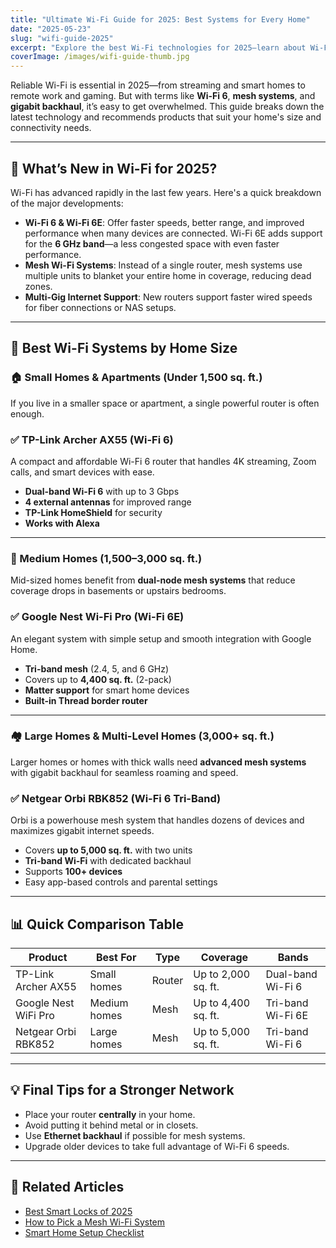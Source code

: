 ```yaml
---
title: "Ultimate Wi-Fi Guide for 2025: Best Systems for Every Home"
date: "2025-05-23"
slug: "wifi-guide-2025"
excerpt: "Explore the best Wi-Fi technologies for 2025—learn about Wi-Fi 6, mesh networks, and top router recommendations for small to large homes."
coverImage: /images/wifi-guide-thumb.jpg
---
```



<div className="prose prose-sm sm:prose-base max-w-none">

Reliable Wi-Fi is essential in 2025—from streaming and smart homes to remote work and gaming. But with terms like **Wi-Fi 6**, **mesh systems**, and **gigabit backhaul**, it’s easy to get overwhelmed. This guide breaks down the latest technology and recommends products that suit your home's size and connectivity needs.

---

## 🚀 What’s New in Wi-Fi for 2025?

Wi-Fi has advanced rapidly in the last few years. Here's a quick breakdown of the major developments:

- **Wi-Fi 6 & Wi-Fi 6E**: Offer faster speeds, better range, and improved performance when many devices are connected. Wi-Fi 6E adds support for the **6 GHz band**—a less congested space with even faster performance.
- **Mesh Wi-Fi Systems**: Instead of a single router, mesh systems use multiple units to blanket your entire home in coverage, reducing dead zones.
- **Multi-Gig Internet Support**: New routers support faster wired speeds for fiber connections or NAS setups.

---

## 📏 Best Wi-Fi Systems by Home Size

### 🏠 Small Homes & Apartments (Under 1,500 sq. ft.)

If you live in a smaller space or apartment, a single powerful router is often enough.

### ✅ TP-Link Archer AX55 (Wi-Fi 6)

A compact and affordable Wi-Fi 6 router that handles 4K streaming, Zoom calls, and smart devices with ease.

- **Dual-band Wi-Fi 6** with up to 3 Gbps
- **4 external antennas** for improved range
- **TP-Link HomeShield** for security
- **Works with Alexa**

<BuyOnAmazon href="https://geni.us/TP-linkArcherAX55" />

---

### 🏡 Medium Homes (1,500–3,000 sq. ft.)

Mid-sized homes benefit from **dual-node mesh systems** that reduce coverage drops in basements or upstairs bedrooms.

### ✅ Google Nest Wi-Fi Pro (Wi-Fi 6E)

An elegant system with simple setup and smooth integration with Google Home.

- **Tri-band mesh** (2.4, 5, and 6 GHz)
- Covers up to **4,400 sq. ft.** (2-pack)
- **Matter support** for smart home devices
- **Built-in Thread border router**

<BuyOnAmazon href="https://geni.us/googlenextwifipro6e" />

---

### 🏘️ Large Homes & Multi-Level Homes (3,000+ sq. ft.)

Larger homes or homes with thick walls need **advanced mesh systems** with gigabit backhaul for seamless roaming and speed.

### ✅ Netgear Orbi RBK852 (Wi-Fi 6 Tri-Band)

Orbi is a powerhouse mesh system that handles dozens of devices and maximizes gigabit internet speeds.

- Covers **up to 5,000 sq. ft.** with two units
- **Tri-band Wi-Fi** with dedicated backhaul
- Supports **100+ devices**
- Easy app-based controls and parental settings

<BuyOnAmazon href="https://geni.us/OrbiRBK852" />

---

## 📊 Quick Comparison Table

<div className="overflow-x-auto my-6">
  <table className="min-w-full text-sm border border-gray-300">
    <thead className="bg-gray-100 text-xs font-semibold text-gray-700">
      <tr>
        <th className="p-2 text-left">Product</th>
        <th className="p-2 text-left">Best For</th>
        <th className="p-2 text-left">Type</th>
        <th className="p-2 text-left">Coverage</th>
        <th className="p-2 text-left">Bands</th>
      </tr>
    </thead>
    <tbody className="divide-y divide-gray-200">
      <tr><td className="p-2">TP-Link Archer AX55</td><td className="p-2">Small homes</td><td className="p-2">Router</td><td className="p-2">Up to 2,000 sq. ft.</td><td className="p-2">Dual-band Wi-Fi 6</td></tr>
      <tr><td className="p-2">Google Nest WiFi Pro</td><td className="p-2">Medium homes</td><td className="p-2">Mesh</td><td className="p-2">Up to 4,400 sq. ft.</td><td className="p-2">Tri-band Wi-Fi 6E</td></tr>
      <tr><td className="p-2">Netgear Orbi RBK852</td><td className="p-2">Large homes</td><td className="p-2">Mesh</td><td className="p-2">Up to 5,000 sq. ft.</td><td className="p-2">Tri-band Wi-Fi 6</td></tr>
    </tbody>
  </table>
</div>

---

## 💡 Final Tips for a Stronger Network

- Place your router **centrally** in your home.
- Avoid putting it behind metal or in closets.
- Use **Ethernet backhaul** if possible for mesh systems.
- Upgrade older devices to take full advantage of Wi-Fi 6 speeds.

---

## 📎 Related Articles

- [Best Smart Locks of 2025](/categories/locks)
- [How to Pick a Mesh Wi-Fi System](/categories/networking)
- [Smart Home Setup Checklist](/categories/basics)

</div>

